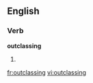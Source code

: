==English==

===Verb===
'''outclassing'''

# {{present participle of|[[outclass]]}}

[[fr:outclassing]]
[[vi:outclassing]]